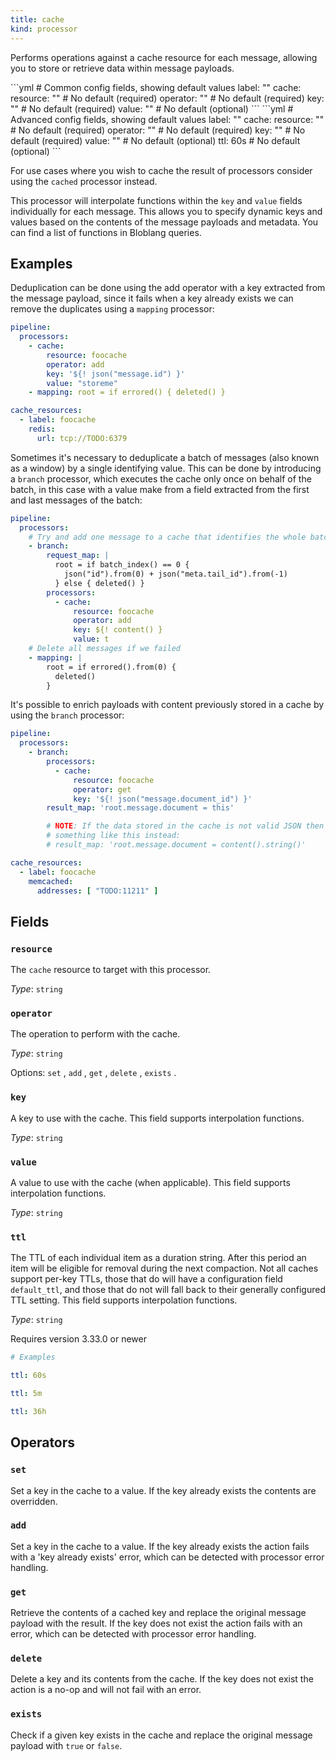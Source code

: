 ```yaml
---
title: cache
kind: processor
---
```


Performs operations against a cache resource for each message, allowing you to store or retrieve data within message payloads.


<Tabs>
<TabItem label="Common">
```yml
# Common config fields, showing default values
label: ""
cache:
  resource: "" # No default (required)
  operator: "" # No default (required)
  key: "" # No default (required)
  value: "" # No default (optional)
```
</TabItem>
<TabItem label="Advanced">
```yml
# Advanced config fields, showing default values
label: ""
cache:
  resource: "" # No default (required)
  operator: "" # No default (required)
  key: "" # No default (required)
  value: "" # No default (optional)
  ttl: 60s # No default (optional)
```
</TabItem>
</Tabs>

For use cases where you wish to cache the result of processors consider using the `cached` processor instead.

This processor will interpolate functions within the `key` and `value` fields individually for each message. This allows you to specify dynamic keys and values based on the contents of the message payloads and metadata. You can find a list of functions in Bloblang queries.

## Examples

<Tabs>
<TabItem label="Deduplication">

Deduplication can be done using the add operator with a key extracted from the message payload, since it fails when a key already exists we can remove the duplicates using a `mapping` processor:

```yaml
pipeline:
  processors:
    - cache:
        resource: foocache
        operator: add
        key: '${! json("message.id") }'
        value: "storeme"
    - mapping: root = if errored() { deleted() }

cache_resources:
  - label: foocache
    redis:
      url: tcp://TODO:6379
```

</TabItem>
<TabItem label="Deduplication Batch-Wide">

Sometimes it's necessary to deduplicate a batch of messages (also known as a window) by a single identifying value. This can be done by introducing a `branch` processor, which executes the cache only once on behalf of the batch, in this case with a value make from a field extracted from the first and last messages of the batch:

```yaml
pipeline:
  processors:
    # Try and add one message to a cache that identifies the whole batch
    - branch:
        request_map: |
          root = if batch_index() == 0 {
            json("id").from(0) + json("meta.tail_id").from(-1)
          } else { deleted() }
        processors:
          - cache:
              resource: foocache
              operator: add
              key: ${! content() }
              value: t
    # Delete all messages if we failed
    - mapping: |
        root = if errored().from(0) {
          deleted()
        }
```

</TabItem>
<TabItem label="Hydration">

It's possible to enrich payloads with content previously stored in a cache by using the `branch` processor:

```yaml
pipeline:
  processors:
    - branch:
        processors:
          - cache:
              resource: foocache
              operator: get
              key: '${! json("message.document_id") }'
        result_map: 'root.message.document = this'

        # NOTE: If the data stored in the cache is not valid JSON then use
        # something like this instead:
        # result_map: 'root.message.document = content().string()'

cache_resources:
  - label: foocache
    memcached:
      addresses: [ "TODO:11211" ]
```

</TabItem>
</Tabs>

## Fields

### `resource`

The `cache` resource to target with this processor.


*Type*: `string`


### `operator`

The  operation to perform with the cache.


*Type*: `string`


Options:
`set`
, `add`
, `get`
, `delete`
, `exists`
.

### `key`

A key to use with the cache.
This field supports interpolation functions.


*Type*: `string`


### `value`

A value to use with the cache (when applicable).
This field supports interpolation functions.


*Type*: `string`


### `ttl`

The TTL of each individual item as a duration string. After this period an item will be eligible for removal during the next compaction. Not all caches support per-key TTLs, those that do will have a configuration field `default_ttl`, and those that do not will fall back to their generally configured TTL setting.
This field supports interpolation functions.


*Type*: `string`

Requires version 3.33.0 or newer

```yml
# Examples

ttl: 60s

ttl: 5m

ttl: 36h
```

## Operators

### `set`

Set a key in the cache to a value. If the key already exists the contents are
overridden.

### `add`

Set a key in the cache to a value. If the key already exists the action fails
with a 'key already exists' error, which can be detected with
processor error handling.

### `get`

Retrieve the contents of a cached key and replace the original message payload
with the result. If the key does not exist the action fails with an error, which
can be detected with processor error handling.

### `delete`

Delete a key and its contents from the cache. If the key does not exist the
action is a no-op and will not fail with an error.

### `exists`

Check if a given key exists in the cache and replace the original message payload
with `true` or `false`.

